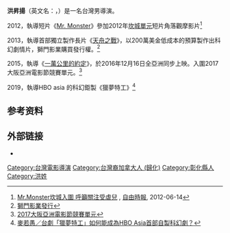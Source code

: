 '''洪昇揚'''（英文名：{{lang|en|Simon Hung}}，{{bd|1981年|7月21日}}）是一名台灣男導演。

2012，執導短片《[[Mr._Monster|Mr. Monster]]》參加2012年[[坎城單元|坎城單元]]短片角落觀摩影片<ref>[http://ent.ltn.com.tw/news/paper/591579 Mr.Monster坎城入圍 呼籲關注受虐兒] {{Wayback|url=http://ent.ltn.com.tw/news/paper/591579 |date=20191129175551 }}, [[自由時報|自由時報]], 2012-06-14</ref>

2013，執導首部獨立製作長片《[[天舟之戰|天舟之戰]]》，以200萬美金低成本的預算製作出科幻劇情片，獅門影業購買發行權。<ref>[https://www.nownews.com/news/2438609 獅門影業發行]</ref>

2015，執導《[[一萬公里的約定|一萬公里的約定]]》，於2016年12月16日全亞洲同步上映。入圍2017大阪亞洲電影節競賽單元。<ref>[http://kinoindie.com/content/320 2017大阪亞洲電影節競賽單元]</ref>

2019，執導HBO asia 的科幻鉅製《獵夢特工》<ref>[https://udn.com/news/story/7341/4853001 麥若愚／台劇「獵夢特工」如何能成為HBO Asia首部自製科幻劇？]</ref>

== 参考资料 ==
<!--- 参见https://zh.wikipedia.org/wiki/Wikipedia:%E8%84%9A%E6%B3%A8以获知如何使用<ref></ref>标签来插入参考资料，它们会自动显示在下方。 -->
{{Reflist}}

== 外部链接 ==
*{{youtube|user=UCoRZu4VjyV_SXQAjUsJ-aSg|Light & Shadow Films 光和影映像}}{{zh-tw}}

{{DEFAULTSORT:Hung洪}}
[[Category:台灣電影導演|Category:台灣電影導演]]
[[Category:台灣裔加拿大人_(歸化)|Category:台灣裔加拿大人 (歸化)]]
[[Category:彰化縣人|Category:彰化縣人]]
[[Category:洪姓|Category:洪姓]]